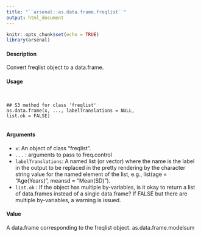 ```yaml
---
title: "``arsenal::as.data.frame.freqlist``"
output: html_document
---
```


```r
knitr::opts_chunk$set(echo = TRUE)
library(arsenal)
```



#### Description

Convert freqlist object to a data.frame.

#### Usage
<pre><code>

## S3 method for class 'freqlist'
as.data.frame(x, ..., labelTranslations = NULL,
list.ok = FALSE)

</code></pre>
#### Arguments

* ``x``: An object of class "freqlist".
* ``...`` : arguments to pass to freq.control
* ``labelTranslations``: A named list (or vector) where the name is the label in the output to be replaced in the pretty rendering by the character string value for the named element of
the list, e.g., list(age = "Age(Years)", meansd = "Mean(SD)").
* ``list.ok`` : If the object has multiple by-variables, is it okay to return a list of data.frames instead of a single data.frame? If FALSE but there are multiple by-variables, a
warning is issued.

#### Value

A data.frame corresponding to the freqlist object.
as.data.frame.modelsum

